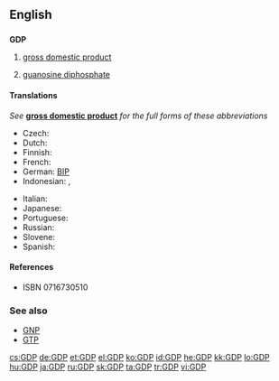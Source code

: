==English==
{{wikipedia|GDP (disambiguation)}}

==={{initialism}}===
'''GDP'''

# {{economics}} [[gross domestic product]]
# {{biochemistry}} [[guanosine diphosphate]]

====Translations====
''See'' '''[[gross domestic product]]''' ''for the full forms of these abbreviations''
{{trans-top|gross domestic product}}
* Czech: {{t|cs|HDP}}
* Dutch: {{t-|nl|BBP}}
* Finnish: {{t+|fi|BKT}}
* French: {{t+|fr|PIB|m}}
* German: [[BIP]]
* Indonesian: {{t+|id|GDP|xs=Indonesian}}, {{t-|id|PDB|xs=Indonesian}}
{{trans-mid}}
* Italian: {{t+|it|PIL}}
* Japanese: {{t+|ja|GDP}}
* Portuguese: {{t+|pt|PIB}}
* Russian: {{t|ru|ВВП|m|tr=ve-ve-pé|sc=Cyrl}}
* Slovene: {{t+|sl|BDP}}
* Spanish: {{t-|es|PIB}}
{{trans-bottom}}

====References====
* {{biochemistry}} {{cite book
 | last = Berg | first = Jeremy M.
 | coauthors = Tymoczko, John; Stryer, Lubert
 | title = Biochemistry
 | url = http://www.ncbi.nlm.nih.gov/bookshelf/br.fcgi?book=stryer
 | accessdate = 4 December 2009
 | edition = Fifth eidtion | year = 2002
 | publisher = W H Freeman and Company
 | chapter = Common Abbreviations in Biochemistry
 | chapterurl = http://www.ncbi.nlm.nih.gov/bookshelf/br.fcgi?book=stryer&part=A5607#A5649
}} ISBN 0716730510

===See also===
* [[GNP]]
* [[GTP]]

[[cs:GDP]]
[[de:GDP]]
[[et:GDP]]
[[el:GDP]]
[[ko:GDP]]
[[id:GDP]]
[[he:GDP]]
[[kk:GDP]]
[[lo:GDP]]
[[hu:GDP]]
[[ja:GDP]]
[[ru:GDP]]
[[sk:GDP]]
[[ta:GDP]]
[[tr:GDP]]
[[vi:GDP]]